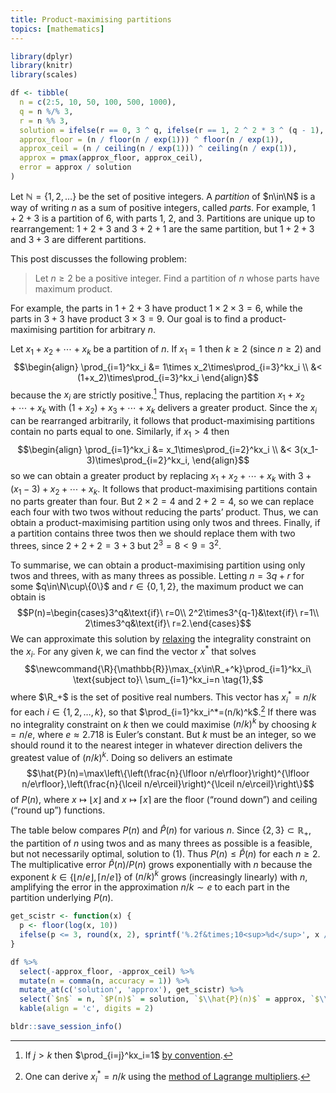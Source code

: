 ```yaml
---
title: Product-maximising partitions
topics: [mathematics]
---
```


```r
library(dplyr)
library(knitr)
library(scales)

df <- tibble(
  n = c(2:5, 10, 50, 100, 500, 1000),
  q = n %/% 3,
  r = n %% 3,
  solution = ifelse(r == 0, 3 ^ q, ifelse(r == 1, 2 ^ 2 * 3 ^ (q - 1), 2 * 3 ^ q)),
  approx_floor = (n / floor(n / exp(1))) ^ floor(n / exp(1)),
  approx_ceil = (n / ceiling(n / exp(1))) ^ ceiling(n / exp(1)),
  approx = pmax(approx_floor, approx_ceil),
  error = approx / solution
)
```

Let $\newcommand{\N}{\mathbb{N}}\N=\{1,2,\ldots\}$ be the set of positive integers.
A *partition* of $n\in\N$ is a way of writing $n$ as a sum of positive integers, called *parts*.
For example, $1+2+3$ is a partition of $6$, with parts $1$, $2$, and $3$.
Partitions are unique up to rearrangement: $1+2+3$ and $3+2+1$ are the same partition, but $1+2+3$ and $3+3$ are different partitions.

This post discusses the following problem:

> Let $n\ge2$ be a positive integer.
> Find a partition of $n$ whose parts have maximum product.

For example, the parts in $1+2+3$ have product $1\times2\times3=6$, while the parts in $3+3$ have product $3\times3=9$.
Our goal is to find a product-maximising partition for arbitrary $n$.

Let $x_1+x_2+\cdots+x_k$ be a partition of $n$.
If $x_1=1$ then $k\ge2$ (since $n\ge2$) and
$$\begin{align}
\prod_{i=1}^kx_i
&= 1\times x_2\times\prod_{i=3}^kx_i \\
&< (1+x_2)\times\prod_{i=3}^kx_i
\end{align}$$
because the $x_i$ are strictly positive.[^empty-product]
Thus, replacing the partition $x_1+x_2+\cdots+x_k$ with $(1+x_2)+x_3+\cdots+x_k$ delivers a greater product.
Since the $x_i$ can be rearranged arbitrarily, it follows that product-maximising partitions contain no parts equal to one.
Similarly, if $x_1>4$ then
$$\begin{align}
\prod_{i=1}^kx_i
&= x_1\times\prod_{i=2}^kx_i \\
&< 3(x_1-3)\times\prod_{i=2}^kx_i,
\end{align}$$
so we can obtain a greater product by replacing $x_1+x_2+\cdots+x_k$ with $3+(x_1-3)+x_2+\cdots+x_k$.
It follows that product-maximising partitions contain no parts greater than four.
But $2\times2=4$ and $2+2=4$, so we can replace each four with two twos without reducing the parts' product.
Thus, we can obtain a product-maximising partition using only twos and threes.
Finally, if a partition contains three twos then we should replace them with two threes, since $2+2+2=3+3$ but $2^3=8<9=3^2$.

[^empty-product]: If $j>k$ then $\prod_{i=j}^kx_i=1$ [by convention](https://en.wikipedia.org/wiki/Empty_product).

To summarise, we can obtain a product-maximising partition using only twos and threes, with as many threes as possible.
Letting $n=3q+r$ for some $q\in\N\cup\{0\}$ and $r\in\{0,1,2\}$, the maximum product we can obtain is
$$P(n)=\begin{cases}3^q&\text{if}\ r=0\\ 2^2\times3^{q-1}&\text{if}\ r=1\\ 2\times3^q&\text{if}\ r=2.\end{cases}$$
We can approximate this solution by [relaxing](https://en.wikipedia.org/wiki/Relaxation_%28approximation%29) the integrality constraint on the $x_i$.
For any given $k$, we can find the vector $x^*$ that solves
$$\newcommand{\R}{\mathbb{R}}\max_{x\in\R_+^k}\prod_{i=1}^kx_i\ \text{subject to}\ \sum_{i=1}^kx_i=n \tag{1},$$
where $\R_+$ is the set of positive real numbers.
This vector has $x_i^*=n/k$ for each $i\in\{1,2,\ldots,k\}$, so that $\prod_{i=1}^kx_i^*=(n/k)^k$.[^lagrange]
If there was no integrality constraint on $k$ then we could maximise $(n/k)^k$ by choosing $k=n/e$, where $e\approx2.718$ is Euler's constant.
But $k$ must be an integer, so we should round it to the nearest integer in whatever direction delivers the greatest value of $(n/k)^k$.
Doing so delivers an estimate
$$\hat{P}(n)=\max\left\{\left(\frac{n}{\lfloor n/e\rfloor}\right)^{\lfloor n/e\rfloor},\left(\frac{n}{\lceil n/e\rceil}\right)^{\lceil n/e\rceil}\right\}$$
of $P(n)$, where $x\mapsto\lfloor x\rfloor$ and $x\mapsto\lceil x\rceil$ are the floor ("round down") and ceiling ("round up") functions.

[^lagrange]: One can derive $x_i^*=n/k$ using the [method of Lagrange multipliers](https://en.wikipedia.org/wiki/Lagrange_multiplier).

The table below compares $P(n)$ and $\hat{P}(n)$ for various $n$.
Since $\{2,3\}\subset\mathbb{R}_+$, the partition of $n$ using twos and as many threes as possible is a feasible, but not necessarily optimal, solution to $(1)$.
Thus $P(n)\le\hat{P}(n)$ for each $n\ge2$.
The multiplicative error $\hat{P}(n)/P(n)$ grows exponentially with $n$ because the exponent $k\in\{\lfloor n/e\rfloor,\lceil n/e\rceil\}$ of $(n/k)^k$ grows (increasingly linearly) with $n$, amplifying the error in the approximation $n/k\sim e$ to each part in the partition underlying $P(n)$.

```r
get_scistr <- function(x) {
  p <- floor(log(x, 10))
  ifelse(p <= 3, round(x, 2), sprintf('%.2f&times;10<sup>%d</sup>', x / (10 ^ p), p))
}

df %>%
  select(-approx_floor, -approx_ceil) %>%
  mutate(n = comma(n, accuracy = 1)) %>%
  mutate_at(c('solution', 'approx'), get_scistr) %>%
  select(`$n$` = n, `$P(n)$` = solution, `$\\hat{P}(n)$` = approx, `$\\hat{P}(n)/P(n)$` = error) %>%
  kable(align = 'c', digits = 2)
```

```r
bldr::save_session_info()
```
